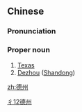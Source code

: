 ==Chinese==
{{zh-forms}}

===Pronunciation===
{{zh-pron
|m=Dézhōu
|c=dak1 zau1
|cat=pn
}}

===Proper noun===
{{zh-proper noun}}

# [[Texas]]
# [[w:Dezhou|Dezhou]] ([[w:Shandong|Shandong]])

[[Category:zh:States of the United States|彳12德州]]

[[zh:德州]]